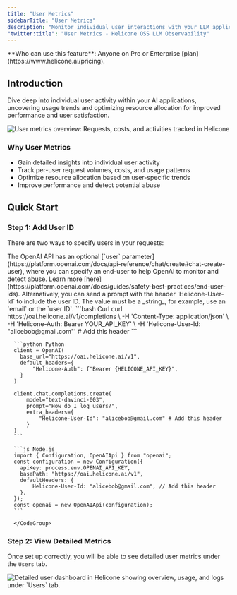 ```yaml
---
title: "User Metrics"
sidebarTitle: "User Metrics"
description: "Monitor individual user interactions with your LLM applications. Track per-user request volumes, costs, and usage patterns across your AI services."
"twitter:title": "User Metrics - Helicone OSS LLM Observability"
---
```


<Info>
  **Who can use this feature**: Anyone on Pro or Enterprise
  [plan](https://www.helicone.ai/pricing).
</Info>


## Introduction

Dive deep into individual user activity within your AI applications, uncovering usage trends and optimizing resource allocation for improved performance and user satisfaction.

<Frame caption="See user metrics such as the number of requests, costs, and activities.">
  <img
    src="/images/user-metrics/example-user-metric.png"
    alt="User metrics overview: Requests, costs, and activities tracked in Helicone"
  />
</Frame>

### Why User Metrics

- Gain detailed insights into individual user activity
- Track per-user request volumes, costs, and usage patterns
- Optimize resource allocation based on user-specific trends
- Improve performance and detect potential abuse

## Quick Start

### Step 1: Add User ID

There are two ways to specify users in your requests:

<AccordionGroup>
  <Accordion title="Option 1: Using OpenAI API">
    The OpenAI API has an optional [`user` parameter](https://platform.openai.com/docs/api-reference/chat/create#chat-create-user), where you can specify an end-user to help OpenAI to monitor and detect abuse. Learn more [here](https://platform.openai.com/docs/guides/safety-best-practices/end-user-ids).
  </Accordion>
  <Accordion title="Option 2: Sending the User ID via Helicone">
    Alternatively, you can send a prompt with the header `Helicone-User-Id` to include the user ID. The value must be a _string_, for example, use an `email` or the `user ID`.
      <CodeGroup>
      ```bash Curl
      curl https://oai.helicone.ai/v1/completions \
        -H 'Content-Type: application/json' \
        -H 'Helicone-Auth: Bearer YOUR_API_KEY' \
        -H 'Helicone-User-Id: "alicebob@gmail.com"' # Add this header
      ```

      ```python Python
      client = OpenAI(
        base_url="https://oai.helicone.ai/v1",
        default_headers={
            "Helicone-Auth": f"Bearer {HELICONE_API_KEY}",
        }
      )

      client.chat.completions.create(
          model="text-davinci-003",
          prompt="How do I log users?",
          extra_headers={
              "Helicone-User-Id": "alicebob@gmail.com" # Add this header
          }
      )
      ```

      ```js Node.js
      import { Configuration, OpenAIApi } from "openai";
      const configuration = new Configuration({
        apiKey: process.env.OPENAI_API_KEY,
        basePath: "https://oai.helicone.ai/v1",
        defaultHeaders: {
            Helicone-User-Id: "alicebob@gmail.com", // Add this header
        },
      });
      const openai = new OpenAIApi(configuration);
      ```

      </CodeGroup>

  </Accordion>
</AccordionGroup>

### Step 2: View Detailed Metrics

Once set up correctly, you will be able to see detailed user metrics under the `Users` tab.

<Frame caption="See overview, usage and detailed logs for a specific user.">
  <img
    src="/images/user-metrics/example-user-metric-dashboard.png"
    alt="Detailed user dashboard in Helicone showing overview, usage, and logs under `Users` tab."
  />
</Frame>

<QuestionsSection />
